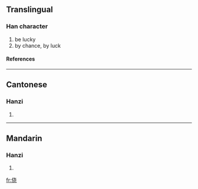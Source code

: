 {{see|僥}}

==Translingual==
===Han character===
{{Han char|rn=9|rad=人|as=06|sn=8|four=|canj=人十心山 (OJPU)}}
# be lucky
# by chance, by luck
====References====
{{Han ref|kx=0102.291|hdz=10147.030|uh=4FA5|ud=20389}}
----
==Cantonese==
===Hanzi===
{{yue-hanzi|jyut=hiu<sup>1</sup>|y=hīu}}
# {{defn|Cantonese}}
----
==Mandarin==
===Hanzi===
{{cmn-hanzi|tra=僥|pin=[[jiǎo]] (jiao3)|wg=chiao<sup>3</sup>}}
# {{defn|Mandarin}}

[[fr:侥]]